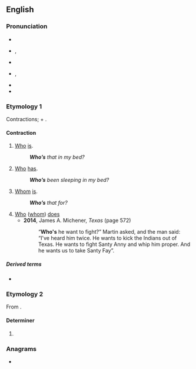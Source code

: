 {{also|whos}}
==English==

===Pronunciation===
* {{audio|en|en-us-who's.ogg|Audio (US)}}
* {{enPR|ho͞oz}}, {{IPA|en|/huːz/}}
* {{rhymes|en|uːz|s=1}}
* {{enPR|hwo͞oz}}, {{IPA|en|/ʍuːz/}}
* {{homophones|en|whose|whos}}
* {{rhymes|en|uːz|s=1}}

===Etymology 1===
Contractions; {{m|en|who}} + {{m|en|'s}}.

====Contraction====
{{en-cont}}

# [[who|Who]] [[is]].
#: '''''Who’s''' that in my bed?''
# [[who|Who]] [[has]].
#: '''''Who’s''' been sleeping in my bed?''
# [[whom|Whom]] [[is]].
#: {{syn|en|q=rare|whom's}}
#: '''''Who’s''' that for?''
# [[who|Who]] ([[whom]]) [[does]]
#* '''2014''', James A. Michener, ''Texas'' (page 572)
#*: “'''Who's''' he want to fight?” Martin asked, and the man said: “I've heard him twice. He wants to kick the Indians out of Texas. He wants to fight Santy Anny and whip him proper. And he wants us to take Santy Fay”.

=====Derived terms=====
* {{l|en|who's who}}

===Etymology 2===
From {{suffix|en|who|'s|pos2=possessive marker}}.

====Determiner====
{{head|en|misspelling}}

# {{misspelling of|en|whose}}

===Anagrams===
* {{anagrams|en|a=hosw|Hows|Show|how's|hows|show}}

{{cln|en|contractions}}